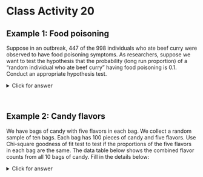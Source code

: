 # Class Activity 20


## Example 1: Food poisoning

Suppose in an outbreak, 447 of the 998 individuals who ate beef curry were observed to have food poisoning symptoms. As researchers, suppose we want to test the hypothesis that the probability (long run proportion) of a "random individual who ate beef curry" having food poisoning is 0.1. Conduct an appropriate hypothesis test.

<details><summary><red>Click for answer</red></summary>

*Answer:*The set of hypotheses are:

$\mathrm{H}_0$ : $p_{FP} = 0.1, \qquad p_{NFP} = 0.9$
$\mathrm{H}_{\mathrm{a}} : \text{One proportion is different}$

where $p_{FP}$ is the proportion of people who had food poisoning and $p_{NFP}$ is the proportion who did not have food poisoning. The expected count assuming the null hypothesis is true is $n*p_{FP} = 998*0.1 = 99.8$ and $n*p_{NFP} = 998*0.9 = 898.2$, respectively. The expected count is larger than 5, so we can proceed with the chi-square test. The observed count is 447 and 551 respectively. So, the test statistics can be constructed as

\begin{align*}
\chi^2 = \sum \frac{(O-E)^2}{E} = \frac{(447 - 99.8)^2}{99.8} +   \frac{(551 - 898.2)^2}{898.2}= 1342.105
\end{align*}

```r
(447 - 99.8)^2/99.8 + (551 - 898.2)^2/898.2
```

The degrees of freedom corresponding to this test is 1. So, the p-value can be calculated to be 0 as:

```r
1 - pchisq(1342.105, df = 1)
```

We can also do the test in R using the `chisq.test` function. 

```r
chisq.test(x = c(447, 551), p = c(0.1, 0.9))
```


We reject the null hypothesis $(\chi^2 = 1342.105, df = 1, p-value \approx 0)$. There is a significant evidence that the proportion of individuals who eat beef curry and get sick is not $0.1$ 

</details><br>


## Example 2: Candy flavors

We have bags of candy with five flavors in each bag. We collect a random sample of ten bags. Each bag has 100 pieces of candy and five flavors. Use Chi-square goodness of fit test to test if the proportions of the five flavors in each bag are the same. The data table below shows the combined flavor counts from all 10 bags of candy. Fill in the details below:


<details><summary><red>Click for answer</red></summary>


| Flavor | Observed Count (O) | Expected Count (E) | $O-E$ | $(O-E)^2$ | $(O-E)^2/E$ |
| --- | --- | --- | --- | --- | --- |
| Apple | 180 | 200 | -20 | 400 | 2 |
| Lime | 250 | 200 | 50 | 2500 | 12.5 |
| Cherry | 120 | 200 | -80 | 2500 | 32 |
| Orange | 225 | 200 | 25 | 625 | 3.125 |
| Grape | 225 | 200 | 25 | 625 | 3.125 |

*Answer:* 

$$H_0: p_1 = p_2 = p_3 = p_4 = p_5 = 1/5$$
$$H_a: \text{at least one $p_i$ not equal to 1/5}$$

```r
1 - pchisq(52.75, df = 5-1)
```


The observed test statistics is:

\begin{align*}
\chi^2 &= \sum_{i=1}^5 \frac{(O_i-E_i)^2}{E_i} = \frac{(180 - 200)^2}{200} + \frac{(250 - 200)^2}{200}\\ & \qquad + \frac{(120 - 200)^2}{200} + \frac{(225 - 200)^2}{200} + \frac{(225 - 200)^2}{200}\\
&=  52.75
\end{align*}


```r
chisq.test(x = c(180, 250, 120, 225, 225), p = rep(1/5,5))
```

We reject the null hypothesis $(\chi^2 = 52.75, df = 4, p-value \approx 0)$. We have significant evidence to claim that at least one proportion of flavors is not the same as others.

</details><br>

